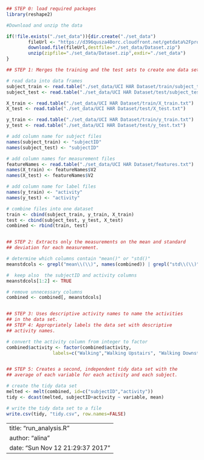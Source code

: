 
```r
## STEP 0: load required packages
library(reshape2)

#Download and unzip the data 

if(!file.exists("./set_data")){dir.create("./set_data")
        fileUrl <- "https://d396qusza40orc.cloudfront.net/getdata%2Fprojectfiles%2FUCI%20HAR%20Dataset.zip"
        download.file(fileUrl,destfile="./set_data/Dataset.zip")
        unzip(zipfile="./set_data/Dataset.zip",exdir="./set_data")
}

## STEP 1: Merges the training and the test sets to create one data set

# read data into data frames
subject_train <- read.table("./set_data/UCI HAR Dataset/train/subject_train.txt")
subject_test <- read.table("./set_data/UCI HAR Dataset/test/subject_test.txt")

X_train <- read.table("./set_data/UCI HAR Dataset/train/X_train.txt")
X_test <- read.table("./set_data/UCI HAR Dataset/test/X_test.txt")

y_train <- read.table("./set_data/UCI HAR Dataset/train/y_train.txt")
y_test <- read.table("./set_data/UCI HAR Dataset/test/y_test.txt")

# add column name for subject files
names(subject_train) <- "subjectID"
names(subject_test) <- "subjectID"

# add column names for measurement files
featureNames <- read.table("./set_data/UCI HAR Dataset/features.txt")
names(X_train) <- featureNames$V2
names(X_test) <- featureNames$V2

# add column name for label files
names(y_train) <- "activity"
names(y_test) <- "activity"

# combine files into one dataset
train <- cbind(subject_train, y_train, X_train)
test <- cbind(subject_test, y_test, X_test)
combined <- rbind(train, test)


## STEP 2: Extracts only the measurements on the mean and standard
## deviation for each measurement.

# determine which columns contain "mean()" or "std()"
meanstdcols <- grepl("mean\\(\\)", names(combined)) | grepl("std\\(\\)", names(combined))

#  keep also  the subjectID and activity columns
meanstdcols[1:2] <- TRUE

# remove unnecessary columns
combined <- combined[, meanstdcols]


## STEP 3: Uses descriptive activity names to name the activities
## in the data set.
## STEP 4: Appropriately labels the data set with descriptive
## activity names. 

# convert the activity column from integer to factor
combined$activity <- factor(combined$activity, 
                 labels=c("Walking","Walking Upstairs", "Walking Downstairs", "Sitting", "Standing", "Laying"))


## STEP 5: Creates a second, independent tidy data set with the
## average of each variable for each activity and each subject.

# create the tidy data set
melted <- melt(combined, id=c("subjectID","activity"))
tidy <- dcast(melted, subjectID+activity ~ variable, mean)

# write the tidy data set to a file
write.csv(tidy, "tidy.csv", row.names=FALSE)
```


---
title: "run_analysis.R"
author: "alina"
date: "Sun Nov 12 21:29:37 2017"
---
